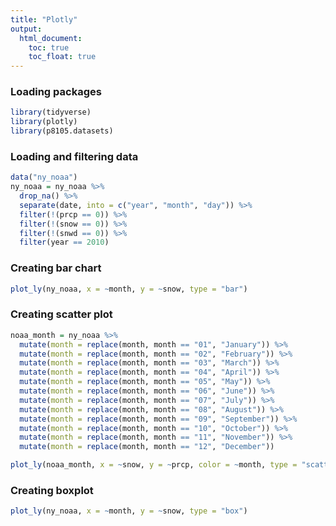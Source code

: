 ```yaml
---
title: "Plotly"
output: 
  html_document:
    toc: true
    toc_float: true
---
```


### Loading packages
```r
library(tidyverse)
library(plotly)
library(p8105.datasets)
```

### Loading and filtering data
```r
data("ny_noaa")
ny_noaa = ny_noaa %>%
  drop_na() %>%
  separate(date, into = c("year", "month", "day")) %>%
  filter(!(prcp == 0)) %>%
  filter(!(snow == 0)) %>%
  filter(!(snwd == 0)) %>%
  filter(year == 2010)

```

### Creating bar chart
```r
plot_ly(ny_noaa, x = ~month, y = ~snow, type = "bar") 
```

### Creating scatter plot
```r
noaa_month = ny_noaa %>%
  mutate(month = replace(month, month == "01", "January")) %>%
  mutate(month = replace(month, month == "02", "February")) %>%
  mutate(month = replace(month, month == "03", "March")) %>%
  mutate(month = replace(month, month == "04", "April")) %>%
  mutate(month = replace(month, month == "05", "May")) %>%
  mutate(month = replace(month, month == "06", "June")) %>%
  mutate(month = replace(month, month == "07", "July")) %>%
  mutate(month = replace(month, month == "08", "August")) %>%
  mutate(month = replace(month, month == "09", "September")) %>%
  mutate(month = replace(month, month == "10", "October")) %>%
  mutate(month = replace(month, month == "11", "November")) %>%
  mutate(month = replace(month, month == "12", "December"))

plot_ly(noaa_month, x = ~snow, y = ~prcp, color = ~month, type = "scatter", mode = "markers") 
```

### Creating boxplot
```r
plot_ly(ny_noaa, x = ~month, y = ~snow, type = "box") 
```


